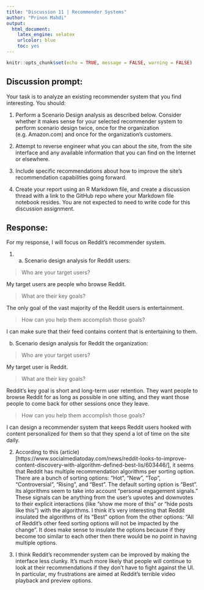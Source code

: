 ```yaml
---
title: "Discussion 11 | Recommender Systems"
author: "Prinon Mahdi"
output: 
  html_document:
    latex_engine: xelatex
    urlcolor: blue
    toc: yes
---
```


```r
knitr::opts_chunk$set(echo = TRUE, message = FALSE, warning = FALSE)
```

## Discussion prompt:

Your task is to analyze an existing recommender system that you find interesting. You should:

1. Perform a Scenario Design analysis as described below.  Consider whether it makes sense for your selected recommender system to perform scenario design twice, once for the organization (e.g. Amazon.com) and once for the organization's customers.

2. Attempt to reverse engineer what you can about the site, from the site interface and any available information that you can find on the Internet or elsewhere. 

3. Include specific recommendations about how to improve the site's recommendation capabilities going forward.

4. Create your report using an R Markdown file, and create a discussion thread with a link to the GitHub repo where your Markdown file notebook resides.  You are not expected to need to write code for this discussion assignment.

## Response:

For my response, I will focus on Reddit's recommender system.

1. a) Scenario design analysis for Reddit users:

> Who are your target users?

My target users are people who browse Reddit.

> What are their key goals?

The only goal of the vast majority of the Reddit users is entertainment.

> How can you help them accomplish those goals?

I can make sure that their feed contains content that is entertaining to them.

b) Scenario design analysis for Reddit the organization:

> Who are your target users?

My target user is Reddit.

> What are their key goals?

Reddit's key goal is short and long-term user retention. They want people to browse Reddit for as long as possible in one sitting, and they want those people to come back for other sessions once they leave.

> How can you help them accomplish those goals?

I can design a recommender system that keeps Reddit users hooked with content personalized for them so that they spend a lot of time on the site daily.

2. According to this (article)[https://www.socialmediatoday.com/news/reddit-looks-to-improve-content-discovery-with-algorithm-defined-best-lis/603446/], it seems that Reddit has multiple recommendation algorithms per sorting option. There are a bunch of sorting options: "Hot", "New", "Top", "Controversial", "Rising", and "Best". The default sorting option is "Best". Its algorithms seem to take into account "personal engagement signals." These signals can be anything from the user's upvotes and downvotes to their explicit interactions (like "show me more of this" or "hide posts like this") with the algorithms. I think it's very interesting that Reddit insulated the algorithms of its "Best" option from the other options: "All of Reddit’s other feed sorting options will not be impacted by the change". It does make sense to insulate the options because if they become too similar to each other then there would be no point in having multiple options.

3. I think Reddit's recommender system can be improved by making the interface less clunky. It's much more likely that people will continue to look at their recommendations if they don't have to fight against the UI. In particular, my frustrations are aimed at Reddit's terrible video playback and preview options.